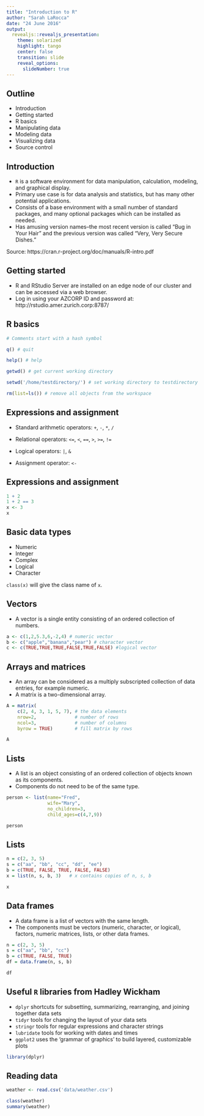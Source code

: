 ```yaml
---
title: "Introduction to R"
author: "Sarah LaRocca"
date: "24 June 2016"
output:
  revealjs::revealjs_presentation:
    theme: solarized
    highlight: tango
    center: false
    transition: slide
    reveal_options:
      slideNumber: true
---
```


## Outline

- Introduction
- Getting started
- R basics
- Manipulating data
- Modeling data
- Visualizing data
- Source control

## Introduction

- `R` is a software environment for data manipulation, calculation, modeling, and graphical display.
- Primary use case is for data analysis and statistics, but has many other potential applications.
- Consists of a base environment with a small number of standard packages, and many optional packages which can be installed as needed.
- Has amusing version names--the most recent version is called "Bug in Your Hair" and the previous version was called "Very, Very Secure Dishes."

Source: https://cran.r-project.org/doc/manuals/R-intro.pdf

## Getting started

- R and RStudio Server are installed on an edge node of our cluster and can be accessed via a web browser.
- Log in using your AZCORP ID and password at: http://rstudio.amer.zurich.corp:8787/

## R basics
```r

# Comments start with a hash symbol

q() # quit

help() # help

getwd() # get current working directory

setwd('/home/testdirectory/') # set working directory to testdirectory

rm(list=ls()) # remove all objects from the workspace

```

## Expressions and assignment

- Standard arithmetic operators: `+`, `-`, `*`, `/`

- Relational operators: `<=`, `<`, `==`, `>`, `>=`, `!=`

- Logical operators: `|`, `&`

- Assignment operator: `<-`

## Expressions and assignment
```r
1 + 2
1 + 2 == 3
x <- 3
x

```

## Basic data types

- Numeric
- Integer
- Complex
- Logical
- Character

`class(x)` will give the class name of `x`.

## Vectors

- A vector is a single entity consisting of an ordered collection of numbers.
```r
a <- c(1,2,5.3,6,-2,4) # numeric vector
b <- c("apple","banana","pear") # character vector
c <- c(TRUE,TRUE,TRUE,FALSE,TRUE,FALSE) #logical vector

```

## Arrays and matrices

- An array can be considered as a multiply subscripted collection of data entries, for example numeric.
- A matrix is a two-dimensional array.
```r
A = matrix( 
    c(2, 4, 3, 1, 5, 7), # the data elements 
    nrow=2,              # number of rows 
    ncol=3,              # number of columns 
    byrow = TRUE)        # fill matrix by rows

A
```

## Lists

- A list is an object consisting of an ordered collection of objects known as its components.
- Components do not need to be of the same type.
```r
person <- list(name="Fred",
               wife="Mary",
               no_children=3,
               child_ages=c(4,7,9))

person

```
## Lists

```r
n = c(2, 3, 5) 
s = c("aa", "bb", "cc", "dd", "ee") 
b = c(TRUE, FALSE, TRUE, FALSE, FALSE) 
x = list(n, s, b, 3)   # x contains copies of n, s, b

x

```

## Data frames

- A data frame is a list of vectors with the same length.
- The components must be vectors (numeric, character, or logical), factors, numeric matrices,
lists, or other data frames.

```r
n = c(2, 3, 5) 
s = c("aa", "bb", "cc") 
b = c(TRUE, FALSE, TRUE) 
df = data.frame(n, s, b) 

df
```

## Useful `R` libraries from Hadley Wickham

- `dplyr` shortcuts for subsetting, summarizing, rearranging, and joining together data sets
- `tidyr` tools for changing the layout of your data sets
- `stringr` tools for regular expressions and character strings
- `lubridate` tools for working with dates and times
- `ggplot2` uses the 'grammar of graphics' to build layered, customizable plots

```r
library(dplyr)
```

## Reading data
```r
weather <- read.csv('data/weather.csv')

class(weather)
summary(weather)
```
